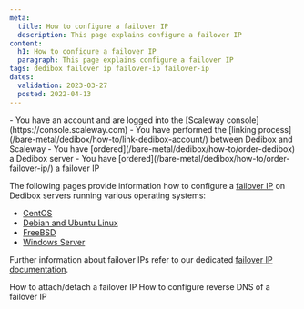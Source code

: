 ```yaml
---
meta:
  title: How to configure a failover IP
  description: This page explains configure a failover IP
content:
  h1: How to configure a failover IP
  paragraph: This page explains configure a failover IP
tags: dedibox failover ip failover-ip failover-ip
dates:
  validation: 2023-03-27
  posted: 2022-04-13
---
```


<Macro id="dedibox-scaleway-migration" />
<Macro id="iam-requirements" />

<Message type="requirement">
  - You have an account and are logged into the [Scaleway console](https://console.scaleway.com) 
  - You have performed the [linking process](/bare-metal/dedibox/how-to/link-dedibox-account/) between Dedibox and Scaleway
  - You have [ordered](/bare-metal/dedibox/how-to/order-dedibox) a Dedibox server
  - You have [ordered](/bare-metal/dedibox/how-to/order-failover-ip/) a failover IP
</Message>

The following pages provide information how to configure a [failover IP](/dedibox-network/ip-failover/concepts/#failover-ips) on Dedibox servers running various operating systems:

* [CentOS](/dedibox-network/ip-failover/how-to/configure-centos/)
* [Debian and Ubuntu Linux](/dedibox-network/ip-failover/how-to/configure-debian-ubuntu/)
* [FreeBSD](/dedibox-network/ip-failover/how-to/configure-freebsd/)
* [Windows Server](/dedibox-network/ip-failover/how-to/configure-windows/)

Further information about failover IPs refer to our dedicated [failover IP documentation](/dedibox-network/ip-failover/quickstart/).


<Navigation title="See Also">
  <PreviousButton to="/bare-metal/dedibox/how-to/attach-detach-failover-ip">How to attach/detach a failover IP</PreviousButton>
  <NextButton to="/bare-metal/dedibox/how-to/configure-reverse-failover-ip">How to configure reverse DNS of a failover IP</NextButton>
</Navigation>